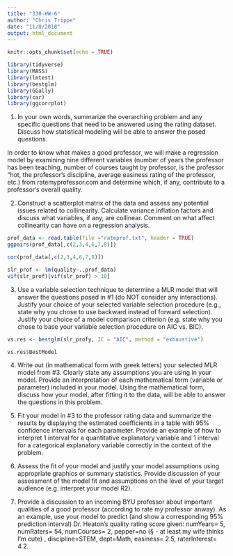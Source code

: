 ```yaml
---
title: "330-HW-6"
author: "Chris Trippe"
date: "11/8/2018"
output: html_document
---
```


```r
knitr::opts_chunk$set(echo = TRUE)
```
```r
library(tidyverse)
library(MASS)
library(lmtest)
library(bestglm)
library(GGally)
library(car)
library(ggcorrplot)
```

1. In your own words, summarize the overarching problem and any specific questions that need to be answered
using the rating dataset. Discuss how statistical modeling will be able to answer the posed questions.

In order to know what makes a good professor, we will make a regression model by examining nine different variables (number of years the professor has been teaching, number of courses taught by professor, is the professor "hot, the professor's discipline, average easiness rating of the professor, etc.) from ratemyprofessor.com and determine which, if any, contribute to a professor's overall quality. 

2. Construct a scatterplot matrix of the data and assess any potential issues related to collinearity. Calculate
variance inflation factors and discuss what variables, if any, are collinear. Comment on what affect collinearity
can have on a regression analysis.

```r
prof_data <- read.table(file ="rateprof.txt", header = TRUE)
ggpairs(prof_data[,c(2,3,4,6,7,8)])
```

```r
cor(prof_data[,c(2,3,4,6,7,8)])
```

```r
slr_prof <- lm(quality~.,prof_data)
vif(slr_prof)[vif(slr_prof) > 10]
```


3. Use a variable selection technique to determine a MLR model that will answer the questions posed in #1 (do
NOT consider any interactions). Justify your choice of your selected variable selection procedure (e.g., state
why you chose to use backward instead of forward selection). Justify your choice of a model comparison
criterion (e.g. state why you chose to base your variable selection procedure on AIC vs. BIC).

```r
vs.res <- bestglm(slr_profy, IC = "AIC", method = "exhaustive")

vs.res$BestModel
```


4. Write out (in mathematical form with greek letters) your selected MLR model from #3. Clearly state any
assumptions you are using in your model. Provide an interpretation of each mathematical term (variable or
parameter) included in your model. Using the mathematical form, discuss how your model, after fitting it to
the data, will be able to answer the questions in this problem.



5. Fit your model in #3 to the professor rating data and summarize the results by displaying the estimated coefficients
in a table with 95% confidence intervals for each parameter. Provide an example of how to interpret
1 interval for a quantitative explanatory variable and 1 interval for a categorical explanatory variable correctly
in the context of the problem.



6. Assess the fit of your model and justify your model assumptions using appropriate graphics or summary
statistics. Provide discussion of your assessment of the model fit and assumptions on the level of your target
audience (e.g. interpret your model R2).



7. Provide a discussion to an incoming BYU professor about important qualities of a good professor (according
to rate my professor anway). As an example, use your model to predict (and show a corresponding 95% prediction
interval) Dr. Heaton’s quality rating score given: numYears= 5, numRaters= 54, numCourses= 2,
pepper=no (§ - at least my wife thinks I’m cute) , discipline=STEM, dept=Math, easiness= 2.5,
raterInterest= 4.2.
